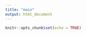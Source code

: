```yaml
---
title: "main"
output: html_document
---
```


```r
knitr::opts_chunk$set(echo = TRUE)
```

